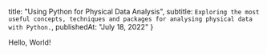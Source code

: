 
  title: "Using Python for Physical Data Analysis",
  subtitle: `
    Exploring the most useful concepts, techniques and packages
    for analysing physical data with Python.
  `,
  publishedAt: "July 18, 2022"
}

Hello, World!
